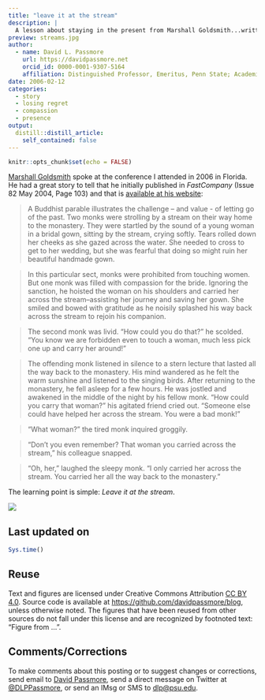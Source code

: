 ```yaml
---
title: "leave it at the stream"
description: |
  A lesson about staying in the present from Marshall Goldsmith...written in 2006
preview: streams.jpg
author:
  - name: David L. Passmore
    url: https://davidpassmore.net
    orcid_id: 0000-0001-9307-5164
    affiliation: Distinguished Professor, Emeritus, Penn State; Academic Visitor, University of Pittsburgh
date: 2006-02-12
categories:
  - story
  - losing regret
  - compassion
  - presence
output:
  distill::distill_article:
    self_contained: false
---
```



```r
knitr::opts_chunk$set(echo = FALSE)
```

[Marshall Goldsmith](https://web.archive.org/web/20061115083415/http://www.marshallgoldsmithlibrary.com/) spoke at the conference I attended in 2006 in Florida. He had a great story to tell that he initially published in *FastCompany* (Issue 82 May 2004, Page 103) and that is [available at his website](https://marshallgoldsmith.com/articles/leave-it-at-the-stream/):

>A Buddhist parable illustrates the challenge – and value - of letting go of the past. Two monks were strolling by a stream on their way home to the monastery. They were startled by the sound of a young woman in a bridal gown, sitting by the stream, crying softly. Tears rolled down her cheeks as she gazed across the water. She needed to cross to get to her wedding, but she was fearful that doing so might ruin her beautiful handmade gown.

>In this particular sect, monks were prohibited from touching women. But one monk was filled with compassion for the bride. Ignoring the sanction, he hoisted the woman on his shoulders and carried her across the stream--assisting her journey and saving her gown. She smiled and bowed with gratitude as he noisily splashed his way back across the stream to rejoin his companion.

>The second monk was livid. "How could you do that?" he scolded. "You know we are forbidden even to touch a woman, much less pick one up and carry her around!"

>The offending monk listened in silence to a stern lecture that lasted all the way back to the monastery. His mind wandered as he felt the warm sunshine and listened to the singing birds. After returning to the monastery, he fell asleep for a few hours. He was jostled and awakened in the middle of the night by his fellow monk. "How could you carry that woman?" his agitated friend cried out. "Someone else could have helped her across the stream. You were a bad monk!"

>"What woman?" the tired monk inquired groggily.

>"Don't you even remember? That woman you carried across the stream," his colleague snapped.

>"Oh, her," laughed the sleepy monk. "I only carried her across the stream. You carried her all the way back to the monastery."

The learning point is simple: *Leave it at the stream*.

![](streams.jpg)


## Last updated on {.appendix}
```r
Sys.time()
```

## Reuse {.appendix}

Text and figures are licensed under Creative Commons Attribution [CC BY 4.0](https://creativecommons.org/licenses/by-sa/4.0/). Source code is available at <https://github.com/davidpassmore/blog>, unless otherwise noted. The figures that have been reused from other sources do not fall under this license and are recognized by footnoted text: "Figure from ...".

## Comments/Corrections {.appendix}

To make comments about this posting or to suggest changes or corrections, send email to [David Passmore](mailto:dlp@davidpassmore.net), send a direct message on Twitter at [\@DLPPassmore](https://twitter.com/dlppassmore), or send an IMsg or SMS to [dlp\@psu.edu](mailto:dlp@psu.edu){.email}.
